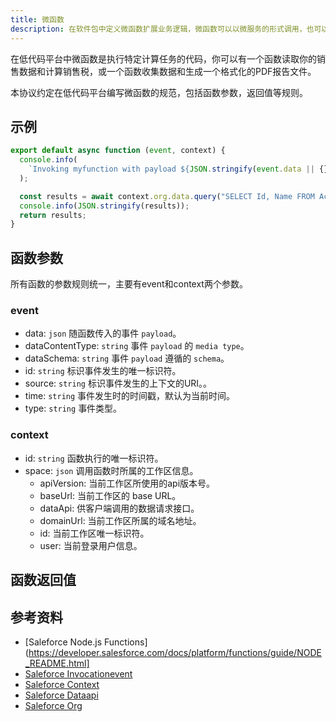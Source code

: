 ```yaml
---
title: 微函数
description: 在软件包中定义微函数扩展业务逻辑，微函数可以以微服务的形式调用，也可以发布为标准的API接口。
---
```


在低代码平台中微函数是执行特定计算任务的代码，你可以有一个函数读取你的销售数据和计算销售税，或一个函数收集数据和生成一个格式化的PDF报告文件。

本协议约定在低代码平台编写微函数的规范，包括函数参数，返回值等规则。

## 示例

```js
export default async function (event, context) {
  console.info(
    `Invoking myfunction with payload ${JSON.stringify(event.data || {})}`
  );

  const results = await context.org.data.query("SELECT Id, Name FROM Account");
  console.info(JSON.stringify(results));
  return results;
}
```

## 函数参数

所有函数的参数规则统一，主要有event和context两个参数。

### event

- data: `json` 随函数传入的事件 `payload`。
- dataContentType: `string` 事件 `payload` 的 `media type`。
- dataSchema: `string` 事件 `payload` 遵循的 `schema`。
- id: `string` 标识事件发生的唯一标识符。
- source:  `string` 标识事件发生的上下文的URI。。
- time: `string` 事件发生时的时间戳，默认为当前时间。
- type: `string` 事件类型。

### context

- id: `string` 函数执行的唯一标识符。
- space: `json` 调用函数时所属的工作区信息。
  - apiVersion:  当前工作区所使用的api版本号。
  - baseUrl: 当前工作区的 base URL。
  - dataApi: 供客户端调用的数据请求接口。
  - domainUrl: 当前工作区所属的域名地址。
  - id: 当前工作区唯一标识符。
  - user: 当前登录用户信息。

## 函数返回值

## 参考资料

- [Saleforce Node.js Functions](https://developer.salesforce.com/docs/platform/functions/guide/NODE_README.html]
- [Saleforce Invocationevent](https://developer.salesforce.com/docs/platform/functions/guide/invocationevent.html)
- [Saleforce Context](https://developer.salesforce.com/docs/platform/functions/guide/context.html)
- [Saleforce Dataapi](https://developer.salesforce.com/docs/platform/functions/guide/dataapi.html)
- [Saleforce Org](https://developer.salesforce.com/docs/platform/functions/guide/org.html)

